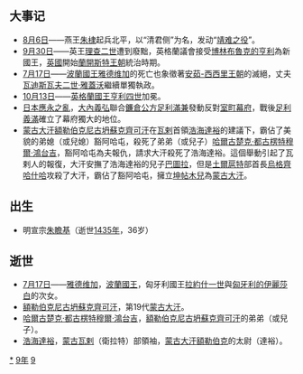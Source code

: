 {{yearTOC|1399|明'''[[建文|建文]]元年'''；越南'''[[建新|建新]]二年'''；日本'''[[應永|應永]]六年'''}}

== 大事记 ==
*[[8月6日|8月6日]]——燕王[[明成祖|朱棣]]起兵北平，以“清君侧”为名，发动“[[靖难之役|靖难之役]]”。
*[[9月30日|9月30日]]——英王[[理查二世|理查二世]]遭到廢黜，英格蘭議會接受[[博林布魯克的亨利|博林布魯克的亨利]]為新國王，[[英格兰王国|英國]]開始[[蘭開斯特王朝|蘭開斯特王朝]]統治時期。
*[[7月17日|7月17日]]——[[波蘭君主列表|波蘭國王]][[雅德维加|雅德维加]]的死亡也象徵著[[安茹-西西里王朝|安茹-西西里王朝]]的滅絕，丈夫[[雅蓋沃|瓦迪斯瓦夫二世·雅蓋沃]]繼續單獨執政。
*[[10月13日|10月13日]]——[[英格蘭國王|英格蘭國王]][[亨利四世_(英格蘭)|亨利四世]]加冕。
*[[日本|日本]][[應永之亂|應永之亂]]，[[大內義弘|大內義弘]]聯合[[鐮倉公方|鐮倉公方]][[足利滿兼|足利滿兼]]發動反對[[室町幕府|室町幕府]]，戰後[[足利義滿|足利義滿]]確立了幕府獨大的地位。
*[[蒙古大汗|蒙古大汗]][[額勒伯克尼古坍蘇克齊可汗|額勒伯克尼古坍蘇克齊可汗]]在[[瓦剌|瓦剌]]首領[[浩海達裕|浩海達裕]]的建議下，霸佔了美貌的弟媳（或兒媳）豁阿哈屯，殺死了弟弟（或兒子）[[哈爾古楚克·都古楞特穆爾·鴻台吉|哈爾古楚克·都古楞特穆爾·鴻台吉]]，豁阿哈屯為夫報仇，請求大汗殺死了浩海達裕。這個舉動引起了瓦剌人的報復，大汗安撫了浩海達裕的兒子[[巴圖拉|巴圖拉]]，但是[[土爾扈特|土爾扈特]]部首長[[烏格齊哈什哈|烏格齊哈什哈]]攻殺了大汗，霸佔了豁阿哈屯，擁立[[坤帖木兒|坤帖木兒]]為[[蒙古大汗|蒙古大汗]]。

== 出生 ==
*明宣宗[[明宣宗|朱瞻基]]（逝世[[1435年|1435年]]，36岁）

== 逝世 ==
{{Wikisource year mention}}
*[[7月17日|7月17日]]——[[雅德维加|雅德维加]]，[[波蘭君主列表|波蘭國王]]，匈牙利國王[[拉約什一世|拉約什一世]]與[[伊麗莎白(匈牙利)|匈牙利的伊麗莎白]]的次女。
*[[額勒伯克尼古坍蘇克齊可汗|額勒伯克尼古坍蘇克齊可汗]]，第19代[[蒙古大汗|蒙古大汗]]。
*[[哈爾古楚克·都古楞特穆爾·鴻台吉|哈爾古楚克·都古楞特穆爾·鴻台吉]]，[[額勒伯克尼古坍蘇克齊可汗|額勒伯克尼古坍蘇克齊可汗]]的弟弟（或兒子）。
*[[浩海達裕|浩海達裕]]，[[蒙古|蒙古]][[瓦剌|瓦剌]]（衛拉特）部領袖，[[蒙古大汗|蒙古大汗]][[額勒伯克尼古坍蘇克齊可汗|額勒伯克]]的太尉（達裕）。

[[Category:1399年|*]]
[[Category:1390年代|9年]]
[[Category:14世纪各年|9]]